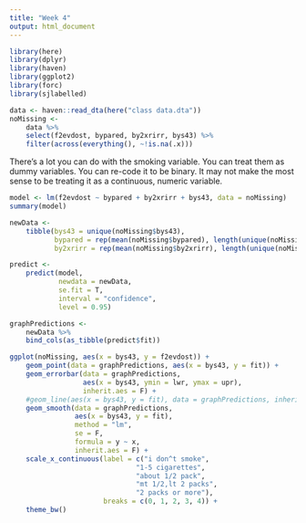 ```yaml
---
title: "Week 4"
output: html_document
---
```


```r
library(here)
library(dplyr)
library(haven)
library(ggplot2)
library(forc)
library(sjlabelled)
```

```r
data <- haven::read_dta(here("class data.dta"))
noMissing <-
    data %>%
    select(f2evdost, bypared, by2xrirr, bys43) %>%
    filter(across(everything(), ~!is.na(.x)))
```

There's a lot you can do with the smoking variable. You can treat them as dummy variables. You can re-code it to be binary. It may not make the most sense to be treating it as a continuous, numeric variable.

```r
model <- lm(f2evdost ~ bypared + by2xrirr + bys43, data = noMissing)
summary(model)

newData <-
    tibble(bys43 = unique(noMissing$bys43),
           bypared = rep(mean(noMissing$bypared), length(unique(noMissing$bys43))),
           by2xrirr = rep(mean(noMissing$by2xrirr), length(unique(noMissing$bys43))))

predict <-
    predict(model,
            newdata = newData,
            se.fit = T,
            interval = "confidence",
            level = 0.95)

graphPredictions <-
    newData %>%
    bind_cols(as_tibble(predict$fit))

ggplot(noMissing, aes(x = bys43, y = f2evdost)) +
    geom_point(data = graphPredictions, aes(x = bys43, y = fit)) +
    geom_errorbar(data = graphPredictions,
                  aes(x = bys43, ymin = lwr, ymax = upr),
                  inherit.aes = F) +
    #geom_line(aes(x = bys43, y = fit), data = graphPredictions, inherit.aes = F) + 
    geom_smooth(data = graphPredictions,
                aes(x = bys43, y = fit),
                method = "lm",
                se = F,
                formula = y ~ x,
                inherit.aes = F) +
    scale_x_continuous(label = c("i don^t smoke",
                               "1-5 cigarettes",
                               "about 1/2 pack",
                               "mt 1/2,lt 2 packs",
                               "2 packs or more"),
                       breaks = c(0, 1, 2, 3, 4)) +
    theme_bw()
```
